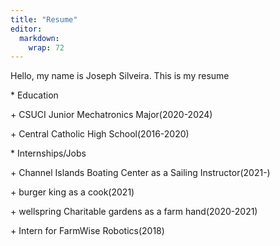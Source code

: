 ```yaml
---
title: "Resume"
editor: 
  markdown: 
    wrap: 72
---
```



Hello, my name is Joseph Silveira. This is my resume


\* Education

\+ CSUCI Junior Mechatronics Major(2020-2024)

\+ Central Catholic High School(2016-2020)

\* Internships/Jobs

\+ Channel Islands Boating Center as a Sailing Instructor(2021-)

\+ burger king as a cook(2021)

\+ wellspring Charitable gardens as a farm hand(2020-2021)

\+ Intern for FarmWise Robotics(2018)
